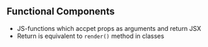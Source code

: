 ## Functional Components

* JS-functions which accpet props as arguments and return JSX
* Return is equivalent to `render()` method in classes
